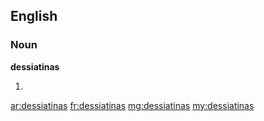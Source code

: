 ==English==

===Noun===
'''dessiatinas'''

# {{plural of|dessiatina}}

[[ar:dessiatinas]]
[[fr:dessiatinas]]
[[mg:dessiatinas]]
[[my:dessiatinas]]